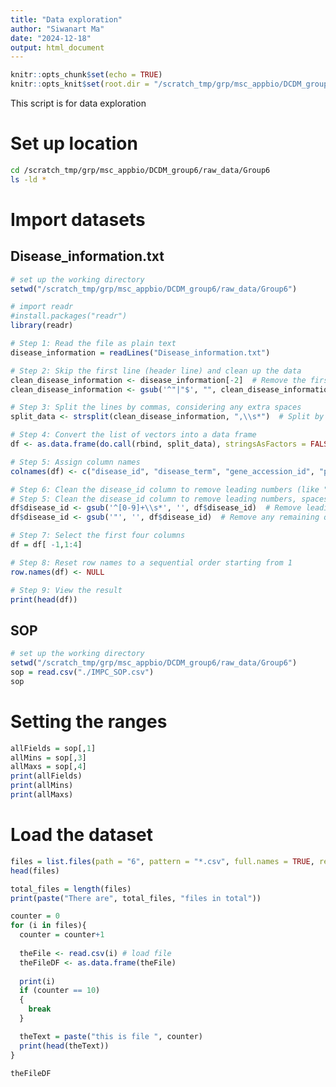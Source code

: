 ```yaml
---
title: "Data exploration"
author: "Siwanart Ma"
date: "2024-12-18"
output: html_document
---
```


```r
knitr::opts_chunk$set(echo = TRUE)
knitr::opts_knit$set(root.dir = "/scratch_tmp/grp/msc_appbio/DCDM_group6/raw_data/Group6")

```

This script is for data exploration

# Set up location
```bash
cd /scratch_tmp/grp/msc_appbio/DCDM_group6/raw_data/Group6
ls -ld *
```
# Import datasets
## Disease_information.txt
```r
# set up the working directory
setwd("/scratch_tmp/grp/msc_appbio/DCDM_group6/raw_data/Group6")

# import readr
#install.packages("readr")
library(readr)

# Step 1: Read the file as plain text
disease_information = readLines("Disease_information.txt")

# Step 2: Skip the first line (header line) and clean up the data
clean_disease_information <- disease_information[-2]  # Remove the first line (extra line)
clean_disease_information <- gsub('^"|"$', "", clean_disease_information)  # Remove leading/trailing quotes

# Step 3: Split the lines by commas, considering any extra spaces
split_data <- strsplit(clean_disease_information, ",\\s*")  # Split by comma followed by optional spaces

# Step 4: Convert the list of vectors into a data frame
df <- as.data.frame(do.call(rbind, split_data), stringsAsFactors = FALSE)

# Step 5: Assign column names
colnames(df) <- c("disease_id", "disease_term", "gene_accession_id", "phenodigm_score")

# Step 6: Clean the disease_id column to remove leading numbers (like "2", "3", etc.)
# Step 5: Clean the disease_id column to remove leading numbers, spaces, and quotes
df$disease_id <- gsub('^[0-9]+\\s*', '', df$disease_id)  # Remove leading numbers and spaces
df$disease_id <- gsub('"', '', df$disease_id)  # Remove any remaining quotes

# Step 7: Select the first four columns
df = df[ -1,1:4]

# Step 8: Reset row names to a sequential order starting from 1
row.names(df) <- NULL

# Step 9: View the result
print(head(df))

```
## SOP
```r
# set up the working directory
setwd("/scratch_tmp/grp/msc_appbio/DCDM_group6/raw_data/Group6")
sop = read.csv("./IMPC_SOP.csv")
sop
```

# Setting the ranges
```r
allFields = sop[,1]
allMins = sop[,3]
allMaxs = sop[,4]
print(allFields)
print(allMins)
print(allMaxs)
```

# Load the dataset
```r
files = list.files(path = "6", pattern = "*.csv", full.names = TRUE, recursive = FALSE)
head(files)
```

```r
total_files = length(files)
print(paste("There are", total_files, "files in total"))

counter = 0
for (i in files){
  counter = counter+1
  
  theFile <- read.csv(i) # load file
  theFileDF <- as.data.frame(theFile)
    
  print(i)
  if (counter == 10)
  {
    break
  }

  theText = paste("this is file ", counter)
  print(head(theText))
}
```

```r
theFileDF
```


